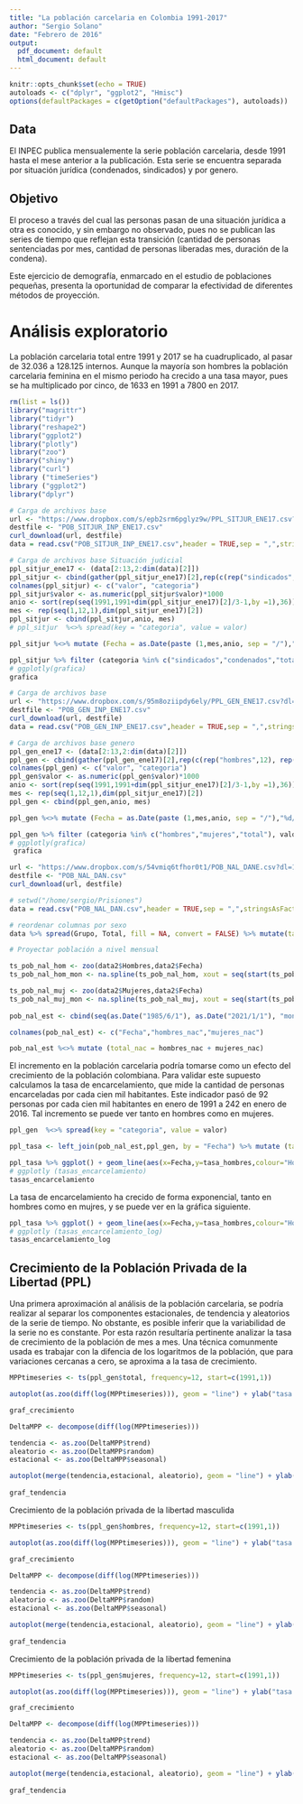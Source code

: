 ```yaml
---
title: "La población carcelaria en Colombia 1991-2017"
author: "Sergio Solano"
date: "Febrero de 2016"
output:
  pdf_document: default
  html_document: default
---
```


```r
knitr::opts_chunk$set(echo = TRUE)
autoloads <- c("dplyr", "ggplot2", "Hmisc")
options(defaultPackages = c(getOption("defaultPackages"), autoloads))
```

## Data 

El INPEC publica mensualemente la serie población carcelaria, desde 1991 hasta el mese anterior a la publicación. Esta serie se encuentra separada por situación jurídica (condenados, sindicados) y por genero. 

## Objetivo

El proceso a través del cual las personas pasan de una situación jurídica a otra es conocido, y sin embargo no observado, pues no se publican las series de tiempo que reflejan esta transición (cantidad de personas sentenciadas por mes, cantidad de personas liberadas mes, duración de la condena). 

Este ejercicio de demografía, enmarcado en el estudio de poblaciones pequeñas, presenta la oportunidad de comparar la efectividad de diferentes métodos de proyección.

# Análisis exploratorio

La población carcelaria total entre 1991 y 2017 se ha cuadruplicado, al pasar de 32.036 a 128.125 internos. Aunque la mayoría son hombres la población carcelaria feminina en el mismo periodo ha crecido a una tasa mayor, pues se ha multiplicado por cinco, de 1633 en 1991 a 7800 en 2017.

```r
rm(list = ls())
library("magrittr")
library("tidyr")
library("reshape2")
library("ggplot2")
library("plotly")
library("zoo")
library("shiny")
library("curl")
library ("timeSeries")
library ("ggplot2")
library("dplyr")

```

```r
# Carga de archivos base
url <- "https://www.dropbox.com/s/epb2srm6pglyz9w/PPL_SITJUR_ENE17.csv?dl=1"
destfile <- "POB_SITJUR_INP_ENE17.csv"
curl_download(url, destfile)
data = read.csv("POB_SITJUR_INP_ENE17.csv",header = TRUE,sep = ",",stringsAsFactors=FALSE)

```


```r

# Carga de archivos base Situación judicial
ppl_sitjur_ene17 <- (data[2:13,2:dim(data)[2]])
ppl_sitjur <- cbind(gather(ppl_sitjur_ene17)[2],rep(c(rep("sindicados",12), rep("condenados",12), rep("total",12)),dim(ppl_sitjur_ene17)[2]/3))
colnames(ppl_sitjur) <- c("valor", "categoria")
ppl_sitjur$valor <- as.numeric(ppl_sitjur$valor)*1000
anio <- sort(rep(seq(1991,1991+dim(ppl_sitjur_ene17)[2]/3-1,by =1),36))
mes <- rep(seq(1,12,1),dim(ppl_sitjur_ene17)[2])
ppl_sitjur <- cbind(ppl_sitjur,anio, mes) 
# ppl_sitjur  %<>% spread(key = "categoria", value = valor) 

ppl_sitjur %<>% mutate (Fecha = as.Date(paste (1,mes,anio, sep = "/"),"%d/%m/%Y")) 
```


```r

ppl_sitjur %>% filter (categoria %in% c("sindicados","condenados","total"), valor >0) %>%  ggplot() + geom_line(aes(x=Fecha,y = valor, colour = categoria),stat = "identity") + ylab("Personas privadas de la libertad")-> grafica 
# ggplotly(grafica)
grafica

```


```r
# Carga de archivos base
url <- "https://www.dropbox.com/s/95m8oziipdy6ely/PPL_GEN_ENE17.csv?dl=1"
destfile <- "POB_GEN_INP_ENE17.csv"
curl_download(url, destfile)
data = read.csv("POB_GEN_INP_ENE17.csv",header = TRUE,sep = ",",stringsAsFactors=FALSE)

```


```r

# Carga de archivos base genero
ppl_gen_ene17 <- (data[2:13,2:dim(data)[2]])
ppl_gen <- cbind(gather(ppl_gen_ene17)[2],rep(c(rep("hombres",12), rep("mujeres",12), rep("total",12)),dim(ppl_sitjur_ene17)[2]/3))
colnames(ppl_gen) <- c("valor", "categoria")
ppl_gen$valor <- as.numeric(ppl_gen$valor)*1000
anio <- sort(rep(seq(1991,1991+dim(ppl_sitjur_ene17)[2]/3-1,by =1),36))
mes <- rep(seq(1,12,1),dim(ppl_sitjur_ene17)[2])
ppl_gen <- cbind(ppl_gen,anio, mes) 

ppl_gen %<>% mutate (Fecha = as.Date(paste (1,mes,anio, sep = "/"),"%d/%m/%Y")) 
```


```r

ppl_gen %>% filter (categoria %in% c("hombres","mujeres","total"), valor >0) %>%  ggplot() + geom_line(aes(x=Fecha,y = valor, colour = categoria),stat = "identity") + ylab("Personas privadas de la libertad")-> grafica 
# ggplotly(grafica)
 grafica
```

```r


url <- "https://www.dropbox.com/s/54vmiq6tfhor0t1/POB_NAL_DANE.csv?dl=1"
destfile <- "POB_NAL_DAN.csv"
curl_download(url, destfile)

# setwd("/home/sergio/Prisiones") 
data = read.csv("POB_NAL_DAN.csv",header = TRUE,sep = ",",stringsAsFactors=FALSE)

# reordenar columnas por sexo
data %>% spread(Grupo, Total, fill = NA, convert = FALSE) %>% mutate(tasa_hombres = c(log(Hombres[2:length(Hombres)]/Hombres[1:length(Hombres)-1]),1))%>% mutate(tasa_mujeres = c(log(Mujeres[2:length(Mujeres)]/Mujeres[1:length(Mujeres)-1]),1))%>% mutate(Fecha=as.Date(paste("01","06",Año,sep="/"),"%d/%m/%Y"))   -> data2

# Proyectar población a nivel mensual 

ts_pob_nal_hom <- zoo(data2$Hombres,data2$Fecha)  
ts_pob_nal_hom_mon <- na.spline(ts_pob_nal_hom, xout = seq(start(ts_pob_nal_hom),as.Date(as.yearqtr(end(ts_pob_nal_hom))+ 3/4) , by = "month"), method = "hyman")

ts_pob_nal_muj <- zoo(data2$Mujeres,data2$Fecha)  
ts_pob_nal_muj_mon <- na.spline(ts_pob_nal_muj, xout = seq(start(ts_pob_nal_muj),as.Date(as.yearqtr(end(ts_pob_nal_muj))+ 3/4) , by = "month"), method = "fmm")
                                
pob_nal_est <- cbind(seq(as.Date("1985/6/1"), as.Date("2021/1/1"), "months"), as.data.frame.ts(ts_pob_nal_hom_mon),as.data.frame.ts(ts_pob_nal_muj_mon)) 

colnames(pob_nal_est) <- c("Fecha","hombres_nac","mujeres_nac")

pob_nal_est %<>% mutate (total_nac = hombres_nac + mujeres_nac)


```
El incremento en la población carcelaria podría tomarse como un efecto del crecimiento de la población colombiana. Para validar este supuesto calculamos la tasa de encarcelamiento, que mide la cantidad de personas encarceladas por cada cien mil habitantes. Este indicador pasó de 92 personas por cada cien mil habitantes en enero de 1991 a 242 en enero de 2016. Tal incremento se puede ver tanto en hombres como en mujeres.

```r

ppl_gen  %<>% spread(key = "categoria", value = valor) 

ppl_tasa <- left_join(pob_nal_est,ppl_gen, by = "Fecha") %>% mutate (tasa_hombres = hombres/hombres_nac * 100000, tasa_mujeres = mujeres/mujeres_nac * 100000, tasa_total = total/total_nac*100000) 

ppl_tasa %>% ggplot() + geom_line(aes(x=Fecha,y=tasa_hombres,colour="Hombres")) +geom_line(aes(x=Fecha,y=tasa_mujeres,colour="Mujeres"))+geom_line(aes(x=Fecha,y=tasa_total,colour="Total")) + expand_limits(y=0) + ylab("Tasa de encarcelamiento")-> tasas_encarcelamiento
# ggplotly (tasas_encarcelamiento)
tasas_encarcelamiento
```

La tasa de encarcelamiento ha crecido de forma exponencial, tanto en hombres como en mujres, y  se puede ver en la gráfica siguiente.

```r
ppl_tasa %>% ggplot() + geom_line(aes(x=Fecha,y=tasa_hombres,colour="Hombres")) +geom_line(aes(x=Fecha,y=tasa_mujeres,colour="Mujeres"))+geom_line(aes(x=Fecha,y=tasa_total,colour="Total")) + expand_limits(y=0) + scale_y_log10 (breaks = c(10,50,100,200,400)) + ylab("Tasa de encarcelamiento")-> tasas_encarcelamiento_log
# ggplotly (tasas_encarcelamiento_log)
tasas_encarcelamiento_log

```

## Crecimiento de la Población Privada de la Libertad (PPL)

Una primera aproximación al análisis de la población carcelaria, se podría realizar al separar los componentes estacionales, de tendencia y aleatorios de la serie de tiempo. No obstante, es posible inferir que la variabilidad de la serie no es constante. Por esta razón resultaría pertinente analizar la tasa de crecimiento de la población de mes a mes. Una técnica comunmente usada es trabajar con la difencia de los logaritmos de la población, que para variaciones cercanas a cero, se aproxima a la tasa de crecimiento. 

```r

MPPtimeseries <- ts(ppl_gen$total, frequency=12, start=c(1991,1))

autoplot(as.zoo(diff(log(MPPtimeseries))), geom = "line") + ylab("tasa de crecimiento- PPL total") + xlab("Periodo") -> graf_crecimiento

graf_crecimiento

```


```r
DeltaMPP <- decompose(diff(log(MPPtimeseries)))

tendencia <- as.zoo(DeltaMPP$trend)
aleatorio <- as.zoo(DeltaMPP$random)
estacional <- as.zoo(DeltaMPP$seasonal)

autoplot(merge(tendencia,estacional, aleatorio), geom = "line") + ylab("tasa de crecimiento - descomposición") + xlab("Periodo") -> graf_tendencia
       
graf_tendencia

```

Crecimiento de la población privada de la libertad masculida

```r

MPPtimeseries <- ts(ppl_gen$hombres, frequency=12, start=c(1991,1))

autoplot(as.zoo(diff(log(MPPtimeseries))), geom = "line") + ylab("tasa de crecimiento- PPL masculina") + xlab("Periodo") + theme(aspect.ratio=1/2) -> graf_crecimiento

graf_crecimiento

```

```r
DeltaMPP <- decompose(diff(log(MPPtimeseries)))

tendencia <- as.zoo(DeltaMPP$trend)
aleatorio <- as.zoo(DeltaMPP$random)
estacional <- as.zoo(DeltaMPP$seasonal)

autoplot(merge(tendencia,estacional, aleatorio), geom = "line") + ylab("tasa de crecimiento - descomposición") + xlab("Periodo") -> graf_tendencia
       
graf_tendencia

```


Crecimiento de la población privada de la libertad femenina 


```r

MPPtimeseries <- ts(ppl_gen$mujeres, frequency=12, start=c(1991,1))

autoplot(as.zoo(diff(log(MPPtimeseries))), geom = "line") + ylab("tasa de crecimiento- PPL femenina") + xlab("Periodo") + theme(aspect.ratio=1/2) -> graf_crecimiento

graf_crecimiento

```

```r

DeltaMPP <- decompose(diff(log(MPPtimeseries)))

tendencia <- as.zoo(DeltaMPP$trend)
aleatorio <- as.zoo(DeltaMPP$random)
estacional <- as.zoo(DeltaMPP$seasonal)

autoplot(merge(tendencia,estacional, aleatorio), geom = "line") + ylab("tasa de crecimiento - descomposición") + xlab("Periodo") -> graf_tendencia
       
graf_tendencia

```